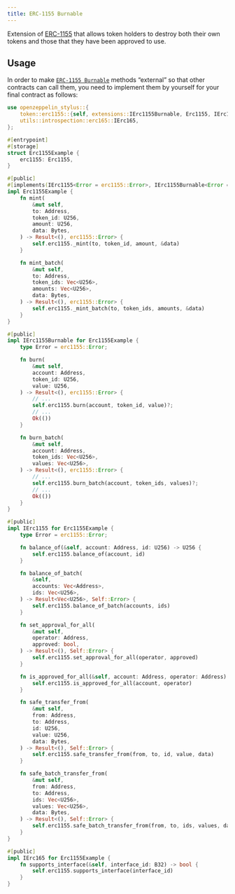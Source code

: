 ```yaml
---
title: ERC-1155 Burnable
---
```


Extension of [ERC-1155](/contracts-stylus/erc1155) that allows token holders to destroy both their
own tokens and those that they have been approved to use.

## Usage

In order to make [`ERC-1155 Burnable`](https://docs.rs/openzeppelin-stylus/0.3.0/openzeppelin_stylus/token/erc1155/extensions/burnable/index.html) methods “external” so that other contracts can call them, you need to implement them by yourself for your final contract as follows:

```rust
use openzeppelin_stylus::{
    token::erc1155::{self, extensions::IErc1155Burnable, Erc1155, IErc1155},
    utils::introspection::erc165::IErc165,
};

#[entrypoint]
#[storage]
struct Erc1155Example {
    erc1155: Erc1155,
}

#[public]
#[implements(IErc1155<Error = erc1155::Error>, IErc1155Burnable<Error = erc1155::Error>, IErc165)]
impl Erc1155Example {
    fn mint(
        &mut self,
        to: Address,
        token_id: U256,
        amount: U256,
        data: Bytes,
    ) -> Result<(), erc1155::Error> {
        self.erc1155._mint(to, token_id, amount, &data)
    }

    fn mint_batch(
        &mut self,
        to: Address,
        token_ids: Vec<U256>,
        amounts: Vec<U256>,
        data: Bytes,
    ) -> Result<(), erc1155::Error> {
        self.erc1155._mint_batch(to, token_ids, amounts, &data)
    }
}

#[public]
impl IErc1155Burnable for Erc1155Example {
    type Error = erc1155::Error;

    fn burn(
        &mut self,
        account: Address,
        token_id: U256,
        value: U256,
    ) -> Result<(), erc1155::Error> {
        // ...
        self.erc1155.burn(account, token_id, value)?;
        // ...
        Ok(())
    }

    fn burn_batch(
        &mut self,
        account: Address,
        token_ids: Vec<U256>,
        values: Vec<U256>,
    ) -> Result<(), erc1155::Error> {
        // ...
        self.erc1155.burn_batch(account, token_ids, values)?;
        // ...
        Ok(())
    }
}

#[public]
impl IErc1155 for Erc1155Example {
    type Error = erc1155::Error;

    fn balance_of(&self, account: Address, id: U256) -> U256 {
        self.erc1155.balance_of(account, id)
    }

    fn balance_of_batch(
        &self,
        accounts: Vec<Address>,
        ids: Vec<U256>,
    ) -> Result<Vec<U256>, Self::Error> {
        self.erc1155.balance_of_batch(accounts, ids)
    }

    fn set_approval_for_all(
        &mut self,
        operator: Address,
        approved: bool,
    ) -> Result<(), Self::Error> {
        self.erc1155.set_approval_for_all(operator, approved)
    }

    fn is_approved_for_all(&self, account: Address, operator: Address) -> bool {
        self.erc1155.is_approved_for_all(account, operator)
    }

    fn safe_transfer_from(
        &mut self,
        from: Address,
        to: Address,
        id: U256,
        value: U256,
        data: Bytes,
    ) -> Result<(), Self::Error> {
        self.erc1155.safe_transfer_from(from, to, id, value, data)
    }

    fn safe_batch_transfer_from(
        &mut self,
        from: Address,
        to: Address,
        ids: Vec<U256>,
        values: Vec<U256>,
        data: Bytes,
    ) -> Result<(), Self::Error> {
        self.erc1155.safe_batch_transfer_from(from, to, ids, values, data)
    }
}

#[public]
impl IErc165 for Erc1155Example {
    fn supports_interface(&self, interface_id: B32) -> bool {
        self.erc1155.supports_interface(interface_id)
    }
}
```
